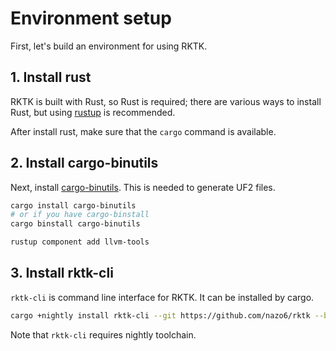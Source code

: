 # Environment setup

First, let's build an environment for using RKTK.

## 1. Install rust

RKTK is built with Rust, so Rust is required; there are various ways to install Rust, but using [rustup](https://rustup.rs/) is recommended.

After install rust, make sure that the `cargo` command is available.

## 2. Install cargo-binutils

Next, install [cargo-binutils](https://github.com/rust-embedded/cargo-binutils). This is needed to generate UF2 files.

```sh
cargo install cargo-binutils
# or if you have cargo-binstall
cargo binstall cargo-binutils

rustup component add llvm-tools
```

## 3. Install rktk-cli

`rktk-cli` is command line interface for RKTK. It can be installed by cargo.

```sh
cargo +nightly install rktk-cli --git https://github.com/nazo6/rktk --bin rktk-cli
```

Note that `rktk-cli` requires nightly toolchain.
